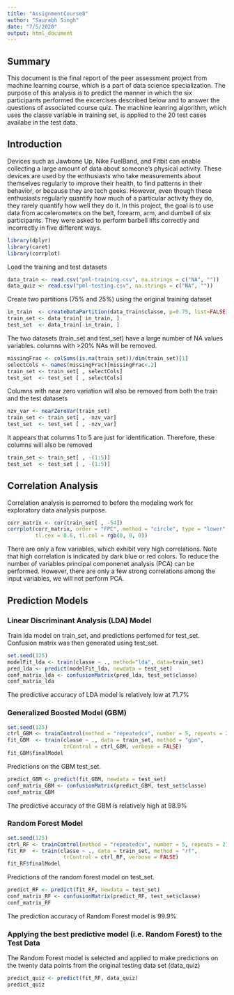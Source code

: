 ```yaml
---
title: "AssignmentCourse8"
author: "Saurabh Singh"
date: "7/5/2020"
output: html_document
---
```


## Summary
This document is the final report of the peer assessment project from
machine learning course, which is a part of data science specialization.
The purpose of this analysis is to predict the manner in which the six
participants performed the excercises described below and to answer the 
questions of associated course quiz. The machine leanring algorithm, which
uses the classe variable in training set, is applied to the 20 test cases 
availabe in the test data.

## Introduction
Devices such as Jawbone Up, Nike FuelBand, and Fitbit can enable collecting a 
large amount of data about someone’s physical activity. These devices are used 
by the enthusiasts who take measurements about themselves regularly to improve 
their health, to find patterns in their behavior, or because they are tech geeks. 
However, even though these enthusiasts regularly quantify how much of a 
particular activity they do, they rarely quantify how well they do it. In this 
project, the goal is to use data from accelerometers on the belt, forearm, arm, 
and dumbell of six participants. They were asked to perform barbell lifts 
correctly and incorrectly in five different ways.

```r
library(dplyr)
library(caret)
library(corrplot)
```

Load the training and test datasets
```r
data_train <- read.csv("pml-training.csv", na.strings = c("NA", ""))
data_quiz <- read.csv("pml-testing.csv", na.strings = c("NA", ""))
```

Create two partitions (75% and 25%) using the original training dataset
```r
in_train  <- createDataPartition(data_train$classe, p=0.75, list=FALSE)
train_set <- data_train[ in_train, ]
test_set  <- data_train[-in_train, ]
```

The two datasets (train_set and test_set) have a large number of NA values variables.
columns with >20% NAs will be removed.
```r
missingFrac <- colSums(is.na(train_set))/dim(train_set)[1]
selectCols <- names(missingFrac)[missingFrac<.2]
train_set <- train_set[ , selectCols]
test_set  <- test_set [ , selectCols]
```

Columns with near zero variation will also be removed from both the train and
the test datasets
```r
nzv_var <- nearZeroVar(train_set)
train_set <- train_set[ , -nzv_var]
test_set  <- test_set [ , -nzv_var]
```

It appears that columns 1 to 5 are just for identification. Therefore,
these columns will also be removed
```r
train_set <- train_set[ , -(1:5)]
test_set  <- test_set [ , -(1:5)]
```

## Correlation Analysis
Correlation analysis is perromed to before the modeling work for exploratory
data analysis purpose. 
```r
corr_matrix <- cor(train_set[ , -54])
corrplot(corr_matrix, order = "FPC", method = "circle", type = "lower",
         tl.cex = 0.6, tl.col = rgb(0, 0, 0))
```
There are only a few variables, which exhibit very high correlations. Note that
high correlation is indicated by dark blue or red colors. To reduce the number
of variables principal componenet analysis (PCA) can be performed. However, there
are only a few strong correlations among the input variables, we will not perform
PCA. 

## Prediction Models
### Linear Discriminant Analysis (LDA) Model
Train lda model on train_set, and predictions perfomed for test_set.
Confusion matrix was then generated using test_set.
```r
set.seed(125)
modelFit_lda <- train(classe ~ ., method="lda", data=train_set)
pred_lda <- predict(modelFit_lda, newdata = test_set)
conf_matrix_lda <- confusionMatrix(pred_lda, test_set$classe)
conf_matrix_lda
```
The predictive accuracy of LDA model is relatively low at 71.7%

### Generalized Boosted Model (GBM)
```r
set.seed(125)
ctrl_GBM <- trainControl(method = "repeatedcv", number = 5, repeats = 2)
fit_GBM  <- train(classe ~ ., data = train_set, method = "gbm",
                  trControl = ctrl_GBM, verbose = FALSE)
fit_GBM$finalModel
```
Predictions on the GBM test_set.
```r
predict_GBM <- predict(fit_GBM, newdata = test_set)
conf_matrix_GBM <- confusionMatrix(predict_GBM, test_set$classe)
conf_matrix_GBM
```
The predictive accuracy of the GBM is relatively high at 98.9%

### Random Forest Model
```r
set.seed(125)
ctrl_RF <- trainControl(method = "repeatedcv", number = 5, repeats = 2)
fit_RF  <- train(classe ~ ., data = train_set, method = "rf",
                  trControl = ctrl_RF, verbose = FALSE)
fit_RF$finalModel
```
Predictions of the random forest model on test_set.
```r
predict_RF <- predict(fit_RF, newdata = test_set)
conf_matrix_RF <- confusionMatrix(predict_RF, test_set$classe)
conf_matrix_RF
```
The prediction accuracy of Random Forest model is 99.9%

### Applying the best predictive model (i.e. Random Forest) to the Test Data
The Random Forest model is selected and applied to make predictions on the
twenty data points from the original testing data set (data_quiz)
```r
predict_quiz <- predict(fit_RF, data_quiz)
predict_quiz
```